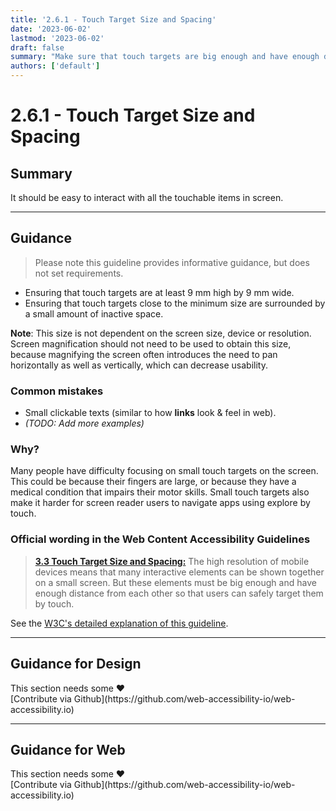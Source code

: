 ```yaml
---
title: '2.6.1 - Touch Target Size and Spacing'
date: '2023-06-02'
lastmod: '2023-06-02'
draft: false
summary: "Make sure that touch targets are big enough and have enough distance from each other."
authors: ['default']
---
```


# 2.6.1 - Touch Target Size and Spacing

## Summary

It should be easy to interact with all the touchable items in screen.

---

## Guidance

> Please note this guideline provides informative guidance, but does not set requirements.

- Ensuring that touch targets are at least 9 mm high by 9 mm wide.
- Ensuring that touch targets close to the minimum size are surrounded by a small amount of inactive space.

**Note**: This size is not dependent on the screen size, device or resolution. Screen magnification should not need to be used to obtain this size, because magnifying the screen often introduces the need to pan horizontally as well as vertically, which can decrease usability.


### Common mistakes

- Small clickable texts (similar to how **links** look & feel in web).
- *(TODO: Add more examples)*

### Why?

Many people have difficulty focusing on small touch targets on the screen. This could be because their fingers are large, or because they have a medical condition that impairs their motor skills. Small touch targets also make it harder for screen reader users to navigate apps using explore by touch.

### Official wording in the Web Content Accessibility Guidelines

> [**3.3 Touch Target Size and Spacing:**](https://www.w3.org/TR/mobile-accessibility-mapping/#touch-target-size-and-spacing) The high resolution of mobile devices means that many interactive elements can be shown together on a small screen. But these elements must be big enough and have enough distance from each other so that users can safely target them by touch.


See the [W3C's detailed explanation of this guideline](https://www.w3.org/TR/mobile-accessibility-mapping/#touch-target-size-and-spacing).

---

## Guidance for Design

<Callout type="warning">
This section needs some <span role="img" aria-label="love emoji">❤️</span><br/>[Contribute via Github](https://github.com/web-accessibility-io/web-accessibility.io)
</Callout>

---

## Guidance for Web

<Callout type="warning">
This section needs some <span role="img" aria-label="love emoji">❤️</span><br/>[Contribute via Github](https://github.com/web-accessibility-io/web-accessibility.io)
</Callout>
